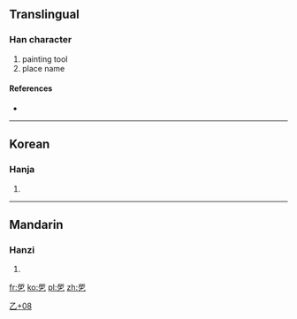 ==Translingual==

===Han character===
{{Han char|rn=5|rad=乙|as=08|sn=9|four=22717|canj=HLN,XHLN|ids=⿱所乙}}

# painting tool
# place name

====References====
* {{Han ref|kx=0084.241|dj=0171.320|hdz=10056.041|uh=4E7A|ud=20090}}

----

==Korean==

===Hanja===
{{ko-hanja|hangeul=솔|rv=sol|mr=sol|y=sol}}

# {{defn|lang=ko|sort=乙08}}

----

==Mandarin==

===Hanzi===
{{cmn-hanzi|pin=[[suǒ]] ([[suo3]])|wg=so<sup>3</sup>}}

# {{defn|lang=cmn|sort=乙08}}

[[Category:Korean-only CJKV Characters|乙+08]]

[[fr:乺]]
[[ko:乺]]
[[pl:乺]]
[[zh:乺]]